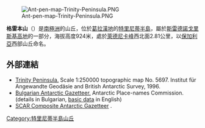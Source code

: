 [[Image:Ant-pen-map-Trinity-Peninsula.PNG|thumb]]

{{coord|63|36|19|S|58|46|11|W|display=title}}

'''格雷本山'''（{{lang-en|Greben Hill}}）是[[南極洲|南極洲]]的山丘，位於[[葛拉漢地|葛拉漢地]]的[[特里尼蒂半島|特里尼蒂半島]]，屬於[[斯雷德諾戈里斯基高地|斯雷德諾戈里斯基高地]]的一部分，海拔高度924米，處於[[萊德尼卡峰|萊德尼卡峰]]西北面2.81公里，以[[保加利亞|保加利亞]]西部山丘命名。

==外部連結==
* [https://web.archive.org/web/20131002100340/http://www.bkg.bund.de/nn_193194/DE/Bundesamt/Downloads/Kostenlose-Karten/Antarktis-Karten/Satellitenbildkarten/Scale250/Daten/Trinity-Peninsula%2CtemplateId%3Draw%2Cproperty%3DpublicationFile.pdf/Trinity-Peninsula.pdf Trinity Peninsula.] Scale 1:250000 topographic map No. 5697. Institut für Angewandte Geodäsie and British Antarctic Survey, 1996.
* [http://apcbg.org/gazet-bg.doc Bulgarian Antarctic Gazetteer.] {{Wayback|url=http://apcbg.org/gazet-bg.doc |date=20131012104624 }} Antarctic Place-names Commission. (details in Bulgarian, [http://apcbg.org/gazet.htm basic data] {{Wayback|url=http://apcbg.org/gazet.htm |date=20160304071225 }} in English)
* [http://data.aad.gov.au/aadc/gaz/scar/ SCAR Composite Antarctic Gazetteer] {{WebCite|url=https://www.webcitation.org/5ug2CfC7m?url=http://data.aad.gov.au/aadc/gaz/scar/ |date=20101202140255 |dateformat=iso }}.

{{DEFAULTSORT:Greben Hill}}
[[Category:特里尼蒂半島山丘|Category:特里尼蒂半島山丘]]


{{TrinityPeninsula-geo-stub}}
